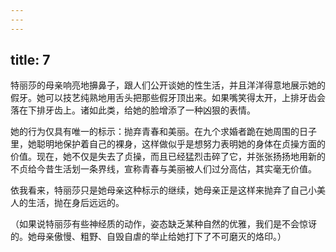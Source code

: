 ```yaml
---
---
---
```

title: 7
---



特丽莎的母亲响亮地擤鼻子，跟人们公开谈她的性生活，并且洋洋得意地展示她的假牙。她可以技艺纯熟地用舌头把那些假牙顶出来。如果嘴笑得太开，上排牙齿会落在下排牙齿上。诸如此类，给她的脸增添了一种凶狠的表情。

她的行为仅具有唯一的标示：抛弃青春和美丽。在九个求婚者跪在她周围的日子里，她聪明地保护着自己的裸身，这样做似乎是想努力表明她的身体在贞操方面的价值。现在，她不仅是失去了贞操，而且已经猛烈击碎了它，并张张扬扬地用新的不贞给今昔生活划一条界线，宣称青春与美丽被人们过分高估，其实毫无价值。

依我看来，特丽莎只是她母亲这种标示的继续，她母亲正是这样来抛弃了自己小美人的生活，抛在身后远远的。

（如果说特丽莎有些神经质的动作，姿态缺乏某种自然的优雅，我们是不会惊讶的。她母亲傲慢、粗野、自毁自虐的举止给她打下了不可磨灭的烙印。）